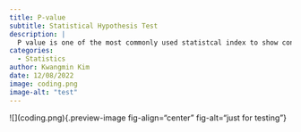 ```yaml
---
title: P-value
subtitle: Statistical Hypothesis Test 
description: |
  P value is one of the most commonly used statistcal index to show confidence of a hypothesis testing result of your experiment.
categories:
  - Statistics
author: Kwangmin Kim
date: 12/08/2022
image: coding.png
image-alt: "test"
---
```


!\[\](coding.png){.preview-image fig-align="center" fig-alt="just for testing"}
